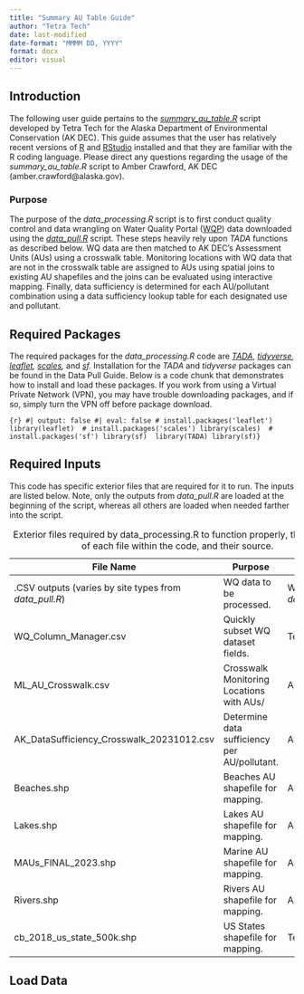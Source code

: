 ```yaml
---
title: "Summary AU Table Guide"
author: "Tetra Tech"
date: last-modified
date-format: "MMMM DD, YYYY"
format: docx
editor: visual
---
```


## Introduction

The following user guide pertains to the [*summary_au_table.R*](https://github.com/KateriSalk/Alaska_IR_Automation/blob/main/Code/7_Results/summary_au_table.R) script developed by Tetra Tech for the Alaska Department of Environmental Conservation (AK DEC). This guide assumes that the user has relatively recent versions of [R](https://www.r-project.org/) and [RStudio](https://posit.co/download/rstudio-desktop/) installed and that they are familiar with the R coding language. Please direct any questions regarding the usage of the *summary_au_table.R* script to Amber Crawford, AK DEC (amber.crawford\@alaska.gov).

### Purpose

The purpose of the *data_processing.R* script is to first conduct quality control and data wrangling on Water Quality Portal ([WQP](https://www.waterqualitydata.us/)) data downloaded using the [*data_pull.R*](https://github.com/KateriSalk/Alaska_IR_Automation/blob/main/Code/3_Data_Pull/data_pull.R) script. These steps heavily rely upon *TADA* functions as described below. WQ data are then matched to AK DEC's Assessment Units (AUs) using a crosswalk table. Monitoring locations with WQ data that are not in the crosswalk table are assigned to AUs using spatial joins to existing AU shapefiles and the joins can be evaluated using interactive mapping. Finally, data sufficiency is determined for each AU/pollutant combination using a data sufficiency lookup table for each designated use and pollutant.

## Required Packages

The required packages for the *data_processing.R* code are [*TADA*](https://github.com/USEPA/TADA), [*tidyverse*](https://www.tidyverse.org/)*, [leaflet](https://rstudio.github.io/leaflet/), [scales](https://scales.r-lib.org/),* and [*sf*](https://r-spatial.github.io/sf/)*.* Installation for the *TADA* and *tidyverse* packages can be found in the Data Pull Guide. Below is a code chunk that demonstrates how to install and load these packages. If you work from using a Virtual Private Network (VPN), you may have trouble downloading packages, and if so, simply turn the VPN off before package download.

`{r} #| output: false #| eval: false # install.packages('leaflet') library(leaflet)  # install.packages('scales') library(scales)  # install.packages('sf') library(sf)  library(TADA) library(sf)}`

## Required Inputs

This code has specific exterior files that are required for it to run. The inputs are listed below. Note, only the outputs from *data_pull.R* are loaded at the beginning of the script, whereas all others are loaded when needed farther into the script.

| File Name                                              | Purpose                                      | Source                   |
|--------------------------------------------------------|----------------------------------------------|--------------------------|
| .CSV outputs (varies by site types from *data_pull.R*) | WQ data to be processed.                     | WQP (via *data_pull.R*). |
| WQ_Column_Manager.csv                                  | Quickly subset WQ dataset fields.            | Tetra Tech               |
| ML_AU_Crosswalk.csv                                    | Crosswalk Monitoring Locations with AUs/     | AK DEC                   |
| AK_DataSufficiency_Crosswalk_20231012.csv              | Determine data sufficiency per AU/pollutant. | AK DEC                   |
| Beaches.shp                                            | Beaches AU shapefile for mapping.            | AK DEC                   |
| Lakes.shp                                              | Lakes AU shapefile for mapping.              | AK DEC                   |
| MAUs_FINAL_2023.shp                                    | Marine AU shapefile for mapping.             | AK DEC                   |
| Rivers.shp                                             | Rivers AU shapefile for mapping.             | AK DEC                   |
| cb_2018_us_state_500k.shp                              | US States shapefile for mapping.             | Tetra Tech               |

: Exterior files required by data_processing.R to function properly, the purpose of each file within the code, and their source.

## Load Data
